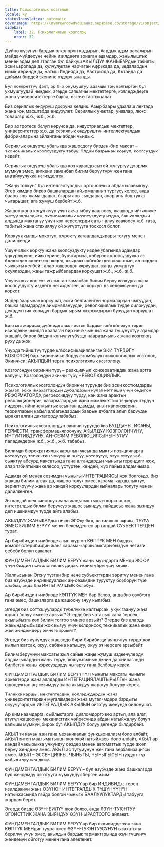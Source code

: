 ```yaml
---
title: Психологиялык козголоң
locale: ky
statusTranslation: automatic
coverImage: https://lhvmrqwrcowdvduuaukz.supabase.co/storage/v1/object/public/strapi-uploads/small_cover-educacion-fundamental.webp-2d51a7828a2b1309555be27f7e2a61a0.webp
sidebar:
    label: 32. Психологиялык козголоң
    order: 32
---
```

Дүйнө жүзүнүн бардык өлкөлөрүн кыдырып, бардык адам расаларын майда-чүйдөсүнө чейин изилдөөгө арнаган адамдар, жаңылыштык менен адам деп аталган бул байкуш АКЫЛДУУ ЖАНЫБАРдын табияты, эски Европада да, кулчулуктан чарчаган Африкада да, Ведалардын ыйык жеринде да, Батыш Индияда да, Австрияда да, Кытайда да дайыма бирдей экенине өздөрү ынанды.

Бул конкреттүү факт, ар бир окумуштуу адамды таң калтырган бул укмуштуудай чындык, эгерде саякатчы мектептерге, колледждерге жана университеттерге барса, өзгөчө тастыкталат.

Биз сериялык өндүрүш дооруна келдик. Азыр баары удаалаш лентада жана чоң масштабда өндүрүлөт. Сериялык учактар, унаалар, люкс товарлар ж.б., ж.б., ж.б.

Бир аз гротеск болуп көрүнсө да, индустриалдык мектептер, университеттер ж.б. да сериялык өндүрүштүн интеллектуалдык фабрикаларына айланганы абдан чындык.

Сериялык өндүрүш убагында жашоодогу бирден-бир максат – экономикалык коопсуздукту табуу. Элдин баарынан коркуп, коопсуздук издейт.

Сериялык өндүрүш убагында көз карандысыз ой жүгүртүү дээрлик мүмкүн эмес, анткени заманбап билим берүү түрү жөн гана ыңгайлуулукка негизделген.

"Жаңы толкун" бул интеллектуалдык орточолукка абдан ылайыктуу. Эгер кимдир бирөө башкалардан айырмаланып тургусу келсе, анда баары аны жамандашат, баары аны сындашат, алар аны боштукка чыгарышат, ага жумуш бербейт ж.б.

Жашоо жана көңүл ачуу үчүн акча табуу каалоосу, жашоодо ийгиликке жетүү зарылдыгы, экономикалык коопсуздукту издөө, башкалардын алдында мактануу үчүн көп нерселерди сатып алуу каалоосу ж.б. таза, табигый жана стихиялуу ой жүгүртүүгө тоскоол болот.

Коркуу акылды мокотуп, жүрөктү катаалдандырары толугу менен далилденди.

Ушунчалык коркуу жана коопсуздукту издөө убагында адамдар үңкүрлөрүнө, ийиктерине, бурчтарына, көбүрөөк коопсуздукка ээ болом деп эсептеген жерге, азыраак көйгөйлөргө жашынып, ал жерден чыккысы келбейт, алар жашоодон коркушат, жаңы укмуштуу окуялардан, жаңы тажрыйбалардан коркушат ж.б., ж.б., ж.б.

Ушунчалык көп сөз кылынган заманбап билим берүү коркууга жана коопсуздукту издөөгө негизделген, эл коркуп, өз көлөкөсүнөн да коркот.

Элдер баарынан коркушат, эски белгиленген нормалардан чыгуудан, башка адамдардан айырмалануудан, революциялык түрдө ойлонуудан, декаденттик коомдун бардык ырым-жырымдарын бузуудан коркушат ж.б.

Бактыга жараша, дүйнөдө акыл-эстин бардык көйгөйлөрүн терең изилдөөнү чындап каалаган бир нече чынчыл жана түшүнүктүү адамдар жашайт, бирок биздин көпчүлүгүбүздө нааразычылык жана козголоң руху да жок.

Учурда тийиштүү түрдө классификацияланган ЭКИ ТҮРДӨГҮ КОЗГОЛОҢ бар. Биринчиси: Зордук-зомбулук психологиялык козголоң. Экинчиси: АКЫЛДЫН терең психологиялык козголоңу.

Козголоңдун биринчи түрү – реакциячыл консервативдик жана артта калуучу. Козголоңдун экинчи түрү – РЕВОЛЮЦИЯЛЫК.

Психологиялык козголоңдун биринчи түрүндө биз эски костюмдарды жамап, эски имараттардын дубалдарын кулап кетпеши үчүн оңдогон РЕФОРМАТОРДУ, регрессивдүү түрдү, кан жана арактын революционерин, казармалардын жана мамлекеттик төңкөрүштөрдүн лидерин, ийнине мылтык асынган адамды, анын каприздерин, теорияларын кабыл албагандардын баарын дубалга алып баруудан ырахат алган диктаторду табабыз.

Психологиялык козголоңдун экинчи түрүндө биз БУДДАНЫ, ИСАНЫ, ГЕРМЕСТИ, трансформациялоочуну, АКЫЛДУУ КОЗГОЛОҢЧУНУ, ИНТУИТИВДУУНУ, АҢ-СЕЗИМ РЕВОЛЮЦИЯСЫНЫН УЛУУ паладиндерин ж.б., ж.б., ж.б. табабыз.

Билимди бюрократиялык аарынын уясында мыкты позицияларга көтөрүлүү, тепкичтин чокусуна чыгуу, көтөрүлүү, өзүн сезүү ж.б. сыяктуу абсурд максатында гана алгандардын чыныгы тереңдиги жок, алар табиятынан келесоо, үстүртөн, көңдөй, жүз пайыз алдамчылар.

Адамда ой менен сезимдин чыныгы ИНТЕГРАЦИЯСЫ жок болгондо, биз жакшы билим алсак да, жашоо толук эмес, карама-каршылыктуу, зериктирүүчү жана ар кандай коркуулардан кыйналары толугу менен далилденген.

Эч кандай шек саноосуз жана жаңылыштыктан коркпостон, интегралдык билим берүүсүз жашоо зыяндуу, пайдасыз жана зыяндуу деп ишенимдүү түрдө айта алабыз.

АКЫЛДУУ ЖАНЫБАРдын ички ЭГОсу бар, ал тилекке каршы, ТУУРА ЭМЕС БИЛИМ БЕРҮҮ менен бекемделген ар кандай СУБЪЕКТТЕРДЕН турат.

Ар бирибиздин ичибизде алып жүргөн КӨПТҮК МЕН бардык комплекстерибиздин жана карама-каршылыктарыбыздын негизги себеби болуп саналат.

ФУНДАМЕНТАЛДЫК БИЛИМ БЕРҮҮ жаңы муундарга МЕНди ЖОЮУ үчүн биздин психологиялык дидактиканы үйрөтүшү керек.

Жалпысынан Эгону түзгөн бир нече субъекттерди ээритүү менен гана биз өзүбүздө индивидуалдык аң-сезимдин туруктуу борборун түзө алабыз, анда биз ИНТЕГРАЛДЫК болобуз.

Ар бирибиздин ичибизде КӨПТҮК МЕН бар болсо, анда биз өзүбүзгө гана эмес, башкаларга да жашоону ачуу кылабыз.

Эгерде биз соттошууларды түбөлүккө калтырсак, укук таануу жана юрист болуу эмнеге арзыйт? Эгерде биз чаташып кала берсек, акылыбызга көп билим топтоо эмнеге арзыйт? Эгерде биз аларды жакындарыбызды жок кылуу үчүн колдонсок, техникалык жана өнөр жай жөндөмдөрү эмнеге арзыйт?

Эгерде биз күнүмдүк жашоодо бири-бирибизди аянычтуу түрдө жок кылып жатсак, окуу, сабакка катышуу, окуу эч нерсеге арзыбайт.

Билим берүүнүн максаты жыл сайын жаңы жумуш издөөчүлөрдү, алдамчылардын жаңы түрүн, кошунасынын динин да сыйлаганды билбеген жаңы көрксүздөрдү чыгаруу гана болбошу керек.

ФУНДАМЕНТАЛДЫК БИЛИМ БЕРҮҮНҮН чыныгы максаты чыныгы эркектерди жана аялдарды ИНТЕГРАЦИЯЛАШТЫРЫЛГАН жана ошондуктан аң-сезимдүү жана акылдуу жаратуу болушу керек.

Тилекке каршы, мектептердин, колледждердин жана университеттердин мугалимдери жана мугалимдери бардыгы окуучулардын ИНТЕГРАЛДЫК АКЫЛЫН ойготуу жөнүндө ойлонушат.

Ар ким наамдарга, сыйлыктарга, дипломдорго көз артып, ала алат, атүгүл жашоонун механисттик чөйрөсүндө абдан натыйжалуу болуп калышы мүмкүн, бирок бул АКЫЛДУУ болуу дегенди билдирбейт.

АКЫЛ эч качан жөн гана механикалык функционализм боло албайт, АКЫЛ китеп маалыматынын жөнөкөй натыйжасы боло албайт, АКЫЛ ар кандай чакырыкка учкундуу сөздөр менен автоматтык түрдө жооп берүү жөндөмү эмес. АКЫЛ эс тутумунун жөн гана вербализациясы эмес. АКЫЛ – ЭССЕНЦИЯНЫ, ЧЫНЫГЫ, ЧЫНЫГЫСЫН түздөн-түз кабыл алуу жөндөмү.

ФУНДАМЕНТАЛДЫК БИЛИМ БЕРҮҮ – бул өзүбүздө жана башкаларда бул жөндөмдү ойготууга мүмкүндүк берген илим.

ФУНДАМЕНТАЛДЫК БИЛИМ БЕРҮҮ ар бир ИНДИВИДге терең изилдөөнүн жана ӨЗҮНӨН ИНТЕГРАЛДЫК ТҮШҮНҮҮНҮН натыйжасында пайда болгон чыныгы БААЛУУЛУКТАРДЫ табууга жардам берет.

Эгерде бизде ӨЗҮН-БИЛҮҮ жок болсо, анда ӨЗҮН-ТУЮНТУУ ЭГОИСТТИК ЖАНА ЗЫЯНДУУ ӨЗҮН-ЫРАСТООГО айланат.

ФУНДАМЕНТАЛДЫК БИЛИМ БЕРҮҮ ар бир индивидде жөн гана КӨПТҮК МЕНдин туура эмес ӨЗҮН-ТУЮНТУУСУНУН ырахатына берилүү үчүн эмес, акылдын бардык тармактарында өзүн түшүнүү жөндөмүн ойготуу менен гана алектенет.

